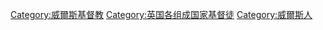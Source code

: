 [[Category:威爾斯基督教|Category:威爾斯基督教]]
[[Category:英国各组成国家基督徒|Category:英国各组成国家基督徒]]
[[Category:威爾斯人|Category:威爾斯人]]
